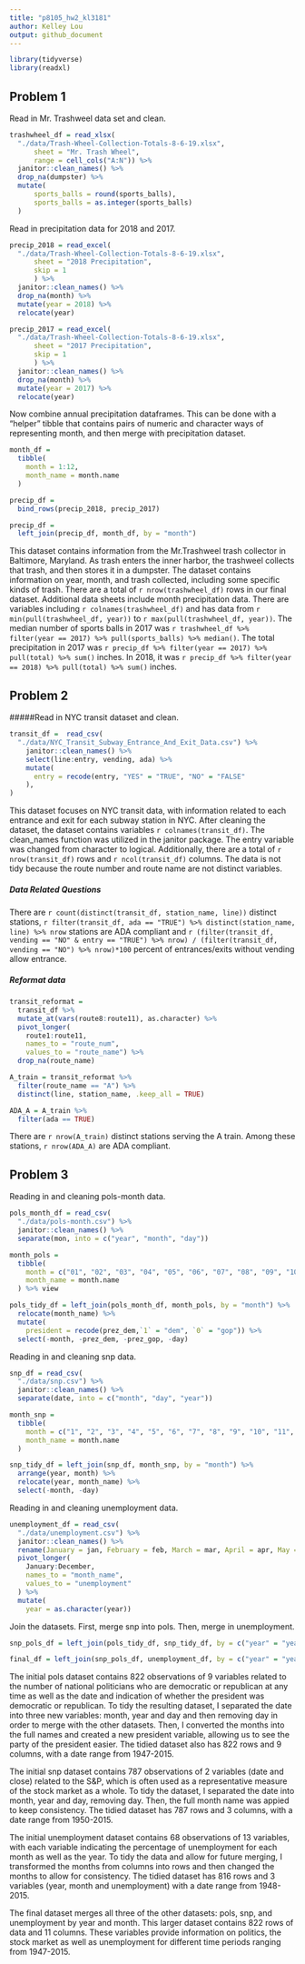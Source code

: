 ```yaml
---
title: "p8105_hw2_kl3181"
author: Kelley Lou
output: github_document
---
```


```r
library(tidyverse)
library(readxl)
```

## Problem 1
Read in Mr. Trashweel data set and clean.
```r
trashwheel_df = read_xlsx(
  "./data/Trash-Wheel-Collection-Totals-8-6-19.xlsx",
      sheet = "Mr. Trash Wheel",
      range = cell_cols("A:N")) %>%
  janitor::clean_names() %>%
  drop_na(dumpster) %>% 
  mutate(
      sports_balls = round(sports_balls),
      sports_balls = as.integer(sports_balls)
  )
```

Read in precipitation data for 2018 and 2017. 
```r
precip_2018 = read_excel(
  "./data/Trash-Wheel-Collection-Totals-8-6-19.xlsx",
      sheet = "2018 Precipitation", 
      skip = 1
      ) %>%
  janitor::clean_names() %>%
  drop_na(month) %>%
  mutate(year = 2018) %>%
  relocate(year)

precip_2017 = read_excel(
  "./data/Trash-Wheel-Collection-Totals-8-6-19.xlsx",
      sheet = "2017 Precipitation",
      skip = 1
      ) %>%
  janitor::clean_names() %>%
  drop_na(month) %>%
  mutate(year = 2017) %>%
  relocate(year)
```

Now combine annual precipitation dataframes. This can be done with a "helper" tibble that contains pairs of numeric and character ways of representing month, and then merge with precipitation dataset. 
```r
month_df = 
  tibble(
    month = 1:12,
    month_name = month.name
  )

precip_df = 
  bind_rows(precip_2018, precip_2017)

precip_df = 
  left_join(precip_df, month_df, by = "month")
```

This dataset contains information from the Mr.Trashweel trash collector in Baltimore, Maryland. As trash enters the inner harbor, the trashweel collects that trash, and then stores it in a dumpster. The dataset contains information on year, month, and trash collected, including some specific kinds of trash. There are a total of `r nrow(trashwheel_df)` rows in our final dataset. Additional data sheets include month precipitation data. There are variables including `r colnames(trashwheel_df)` and has data from `r min(pull(trashwheel_df, year))` to `r max(pull(trashwheel_df, year))`. The median number of sports balls in 2017 was `r trashwheel_df %>% filter(year == 2017) %>% pull(sports_balls) %>% median()`. The total precipitation in 2017 was `r precip_df %>% filter(year == 2017) %>% pull(total) %>% sum()` inches. In 2018, it was `r precip_df %>% filter(year == 2018) %>% pull(total) %>% sum()` inches.

## Problem 2
#####Read in NYC transit dataset and clean.
```r
transit_df =  read_csv(
  "./data/NYC_Transit_Subway_Entrance_And_Exit_Data.csv") %>%
    janitor::clean_names() %>%
    select(line:entry, vending, ada) %>% 
    mutate(
      entry = recode(entry, "YES" = "TRUE", "NO" = "FALSE"
    ), 
)
```
This dataset focuses on NYC transit data, with information related to each entrance and exit for each subway station in NYC. After cleaning the dataset, the dataset contains variables `r colnames(transit_df)`. The clean_names function was utilized in the janitor package. The entry variable was changed from character to logical. Additionally, there are a total of `r nrow(transit_df)` rows and `r ncol(transit_df)` columns. The data is not tidy because the route number and route name are not distinct variables.

##### Data Related Questions
There are `r count(distinct(transit_df, station_name, line))` distinct stations, `r filter(transit_df, ada == "TRUE") %>% distinct(station_name, line) %>% nrow` stations are ADA compliant and `r (filter(transit_df, vending == "NO" & entry == "TRUE") %>% nrow) / (filter(transit_df, vending == "NO") %>% nrow)*100` percent of entrances/exits without vending allow entrance.

##### Reformat data
```r
transit_reformat = 
  transit_df %>% 
  mutate_at(vars(route8:route11), as.character) %>% 
  pivot_longer(
    route1:route11, 
    names_to = "route_num", 
    values_to = "route_name") %>% 
  drop_na(route_name)

A_train = transit_reformat %>% 
  filter(route_name == "A") %>% 
  distinct(line, station_name, .keep_all = TRUE)

ADA_A = A_train %>% 
  filter(ada == TRUE)
```
There are `r nrow(A_train)` distinct stations serving the A train. Among these stations, `r nrow(ADA_A)` are ADA compliant.


## Problem 3
Reading in and cleaning pols-month data.
```r
pols_month_df = read_csv(
  "./data/pols-month.csv") %>%
  janitor::clean_names() %>%
  separate(mon, into = c("year", "month", "day"))

month_pols =
  tibble(
    month = c("01", "02", "03", "04", "05", "06", "07", "08", "09", "10", "11", "12"),
    month_name = month.name
  ) %>% view

pols_tidy_df = left_join(pols_month_df, month_pols, by = "month") %>%
  relocate(month_name) %>%
  mutate(
    president = recode(prez_dem,`1` = "dem", `0` = "gop")) %>%
  select(-month, -prez_dem, -prez_gop, -day) 
```

Reading in and cleaning snp data.
```r
snp_df = read_csv(
  "./data/snp.csv") %>%
  janitor::clean_names() %>%
  separate(date, into = c("month", "day", "year"))

month_snp =
  tibble(
    month = c("1", "2", "3", "4", "5", "6", "7", "8", "9", "10", "11", "12"),
    month_name = month.name
  )

snp_tidy_df = left_join(snp_df, month_snp, by = "month") %>%
  arrange(year, month) %>%
  relocate(year, month_name) %>%
  select(-month, -day) 
```

Reading in and cleaning unemployment data.
```r
unemployment_df = read_csv(
  "./data/unemployment.csv") %>%
  janitor::clean_names() %>%
  rename(January = jan, February = feb, March = mar, April = apr, May = may, June = jun, July = jul, August = aug, September = sep, October = oct, November = nov, December = dec) %>% 
  pivot_longer(
    January:December,
    names_to = "month_name",
    values_to = "unemployment"
  ) %>% 
  mutate(
    year = as.character(year)) 
```

Join the datasets.
First, merge snp into pols. Then, merge in unemployment.
```r
snp_pols_df = left_join(pols_tidy_df, snp_tidy_df, by = c("year" = "year", "month_name" = "month_name"))

final_df = left_join(snp_pols_df, unemployment_df, by = c("year" = "year", "month_name" = "month_name"))
``` 

The initial pols dataset contains 822 observations of 9 variables related to the number of national politicians who are democratic or republican at any time as well as the date and indication of whether the president was democratic or republican. To tidy the resulting dataset, I separated the date into three new variables: month, year and day and then removing day in order to merge with the other datasets. Then, I converted the months into the full names and created a new president variable, allowing us to see the party of the president easier. The tidied dataset also has 822 rows and 9 columns, with a date range from 1947-2015. 

The initial snp dataset contains 787 observations of 2 variables (date and close) related to the S&P, which is often used as a representative measure of the stock market as a whole. To tidy the dataset, I separated the date into month, year and day, removing day. Then, the full month name was appied to keep consistency. The tidied dataset has 787 rows and 3 columns, with a date range from 1950-2015. 

The initial unemployment dataset contains 68 observations of 13 variables, with each variable indicating the percentage of unemployment for each month as well as the year. To tidy the data and allow for future merging, I transformed the months from columns into rows and then changed the months to allow for consistency. The tidied dataset has 816 rows and 3 variables (year, month and unemployment) with a date range from 1948-2015.

The final dataset merges all three of the other datasets: pols, snp, and unemployment by year and month. This larger dataset contains 822 rows of data and 11 columns. These variables provide information on politics, the stock market as well as unemployment for different time periods ranging from 1947-2015. 
